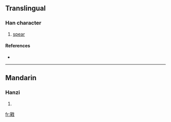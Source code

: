==Translingual==

===Han character===
{{Han char|rn=62|rad=戈|as=11|sn=15|four=3385<sub>0</sub>|canj=十金戈 (JCI)}}

# [[spear]]

====References====
* {{Han ref|kx=0413.410|dkj=11651|dj=0757.020|hdz=21412.030|uh=622D|ud=25133|bh=E5AC|bd=58796}}

----

==Mandarin==

===Hanzi===
{{cmn-hanzi|pin=[[yǎn]] ([[yan3]])|wg=yen<sup>3</sup>}}

# {{defn|Mandarin|sort=戈11}}

[[fr:戭]]